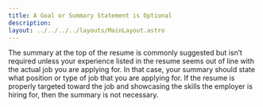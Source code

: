 ```yaml
---
title: A Goal or Summary Statement is Optional
description: 
layout: ../../../../layouts/MainLayout.astro
---
```


The summary at the top of the resume is commonly suggested but isn’t required unless your experience listed in the resume seems out of line with the actual job you are applying for. In that case, your summary should state what position or type of job that you are applying for. If the resume is properly targeted toward the job and showcasing the skills the employer is hiring for, then the summary is not necessary.
<BackButton client:idle />